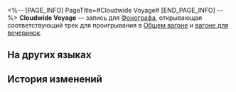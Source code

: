 <%-- [PAGE_INFO]
PageTitle=#Cloudwide Voyage#
[END_PAGE_INFO] --%>
{{Предмет Инфобокс
|id          = 210360
|Изображение = Предмет Cloudwide Voyage.png
|Тип         = Запись
|Инвентарь   = Ценные предметы
|Редкость    = 3
|Эффект      = 
|Описание    = Запись, которую можно воспроизвести на фонографе экспресса. Это может быть случайное приобретение или подарок от кого-то другого. Когда играет музыка, всплывают самые разные воспоминания: улыбки, встречи, прикосновения и волнение битвы. Может быть, поэтому, даже несмотря на стремительный прогресс общества, люди всё ещё собирают записи.<br />Текущая запись содержит трек Cloudwide Voyage.
}}
{{Описание|''Радуга нарядов, ветер - конь земли.''}}
'''Cloudwide Voyage''' — запись для [[Фонограф]]а, открывающая соответствующий трек для проигрывания в [[Общий вагон|Общем вагоне]] и [[Вагон для вечеринок|вагоне для вечеринок]].

==На других языках==
{{На других языках
|en   = ''Cloudwide Voyage''
|zhs  = 《云间游》
|zht  = 《雲間遊》
|ja   = 『雲間遊』
|ko   = ≪구름 속 산책≫
|es   = Travesía entre nubes
|fr   = «&nbsp;Cloudwide Voyage&nbsp;»
|ru   = Cloudwide Voyage
|th   = "Cloudwide Voyage"
|vi   = "Du Hành Trên Mây"
|de   = „Wolkenwanderung“
|id   = "Cloudwide Voyage"
|pt   = "Cloudwide Voyage"
}}

==История изменений==
{{История изменений|3.5}}